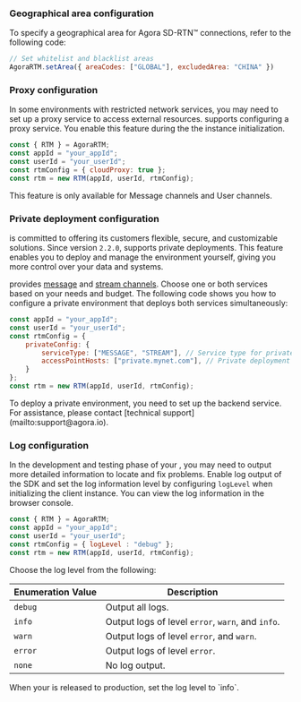 <PlatformWrapper platform="web">

### Geographical area configuration

To specify a geographical area for Agora SD-RTN™ connections, refer to the following code:

```js
// Set whitelist and blacklist areas
AgoraRTM.setArea({ areaCodes: ["GLOBAL"], excludedArea: "CHINA" })
```

### Proxy configuration

In some environments with restricted network services, you may need to set up a proxy service to access external resources. <Vg k="SIG" /> supports configuring a proxy service. You enable this feature during the the <Vg k="SIG" /> instance initialization.

```javascript
const { RTM } = AgoraRTM;
const appId = "your_appId";
const userId = "your_userId";
const rtmConfig = { cloudProxy: true };
const rtm = new RTM(appId, userId, rtmConfig);
```

<Admonition type="info">
This feature is only available for Message channels and User channels.
</Admonition>

### Private deployment configuration

<Vg k="COMPANY" /> is committed to offering its customers flexible, secure, and customizable solutions. Since version `2.2.0`, <Vg k="SIG" /> supports private deployments. This feature enables you to deploy and manage the <Vg k="SIG" /> environment yourself, giving you more control over your data and systems. 

<Vg k="SIG" /> provides [message](../core-functionality/message-channel) and [stream channels](../core-functionality/stream-channel). Choose one or both services based on your needs and budget. The following code shows you how to configure a private environment that deploys both services simultaneously:

```js
const appId = "your_appId";
const userId = "your_userId";
const rtmConfig = {
    privateConfig: {
        serviceType: ["MESSAGE", "STREAM"], // Service type for private deployment
        accessPointHosts: ["private.mynet.com"], // Private deployment server list, only domain name is supported
    }
};
const rtm = new RTM(appId, userId, rtmConfig);
```

<Admonition type="info">
To deploy a private environment, you need to set up the backend service. For assistance, please contact [technical support](mailto:support@agora.io). 
</Admonition>

### Log configuration

In the development and testing phase of your <Vpl k="CLIENT" />, you may need to output more detailed information to locate and fix problems. Enable log output of the SDK and set the log information level by configuring `logLevel` when initializing the <Vg k="SIG" /> client instance. You can view the log information in the browser console.


```javascript
const { RTM } = AgoraRTM;
const appId = "your_appId";
const userId = "your_userId";
const rtmConfig = { logLevel : "debug" };
const rtm = new RTM(appId, userId, rtmConfig);
```

Choose the log level from the following: 

| Enumeration Value       | Description      |
|------------|-------|
| `debug`   | Output all logs.      |
| `info`    | Output logs of level `error`, `warn`, and `info`. |
| `warn`    | Output logs of level `error`, and `warn`.         |
| `error`   | Output logs of level `error`.      |
| `none`    | No log output.   |

<Admonition type="info" info="info">
When your <Vpl k="CLIENT" /> is released to production, set the log level to `info`.
</Admonition>

</PlatformWrapper>
